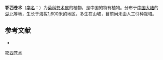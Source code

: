 {{Speciesbox
| name = 鄂西苍术
| status = 
| status_system = 
| image = 
| genus = Atractylodes
| species = carlinoides
| authority = (Hand.-Mazz.) Kitam.
}}

'''鄂西苍术'''（[[学名|学名]]：{{lang|la|''Atractylodes carlinoides''}}）为[[菊科|菊科]][[苍术属|苍术属]]的植物，是中国的特有植物。分布于[[中国大陆|中国大陆]]的[[湖北|湖北]]等地，生长于海拔1,600米的地区，多生在山坡，目前尚未由人工引种栽培。

== 参考文献 ==
<div class="references-small">
* {{cite web| url =http://www.bioinfo.cn/db05/KmzwSpecies.php?action=view&id=3004| title =鄂西苍术| work =《中国高等植物数据库全库》| publisher =中国科学院微生物研究所| author =昆明植物研究所| accessdate =2009-02-23| archive-date =2016-03-05| archive-url =https://web.archive.org/web/20160305042915/http://www.bioinfo.cn/db05/KmzwSpecies.php?action=view&id=3004| dead-url =yes}}
</div>
{{Taxonbar|from=Q15226336}}

[[Category:苍术属|鄂西苍术]]


{{植物小作品}}